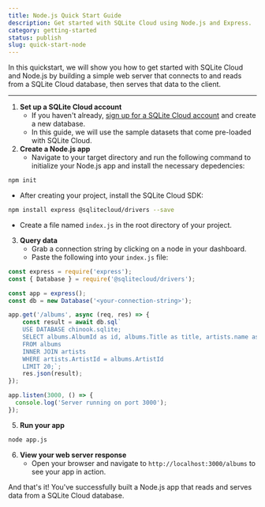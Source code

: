 ```yaml
---
title: Node.js Quick Start Guide
description: Get started with SQLite Cloud using Node.js and Express.
category: getting-started
status: publish
slug: quick-start-node
---
```


In this quickstart, we will show you how to get started with SQLite Cloud and Node.js by building a simple web server that connects to and reads from a SQLite Cloud database, then serves that data to the client.

---

1. **Set up a SQLite Cloud account**
   - If you haven't already, [sign up for a SQLite Cloud account](https://sqlitecloud.io/register) and create a new database.
   - In this guide, we will use the sample datasets that come pre-loaded with SQLite Cloud.
2. **Create a Node.js app**
   - Navigate to your target directory and run the following command to initialize your Node.js app and install the necessary depedencies:
```bash
npm init
``` 
  - After creating your project, install the SQLite Cloud SDK:
```bash
npm install express @sqlitecloud/drivers --save
```
  - Create a file named `index.js` in the root directory of your project.

3. **Query data**
    - Grab a connection string by clicking on a node in your dashboard.
    - Paste the following into your `index.js` file:

```javascript
const express = require('express');
const { Database } = require('@sqlitecloud/drivers');

const app = express();
const db = new Database('<your-connection-string>');

app.get('/albums', async (req, res) => {
    const result = await db.sql`
    USE DATABASE chinook.sqlite; 
    SELECT albums.AlbumId as id, albums.Title as title, artists.name as artist
    FROM albums 
    INNER JOIN artists 
    WHERE artists.ArtistId = albums.ArtistId
    LIMIT 20;`;
    res.json(result);
});

app.listen(3000, () => {
  console.log('Server running on port 3000');
});
```
5. **Run your app**
```bash
node app.js
```
6. **View your web server response**
   - Open your browser and navigate to `http://localhost:3000/albums` to see your app in action.

And that's it! You've successfully built a Node.js app that reads and serves data from a SQLite Cloud database.
